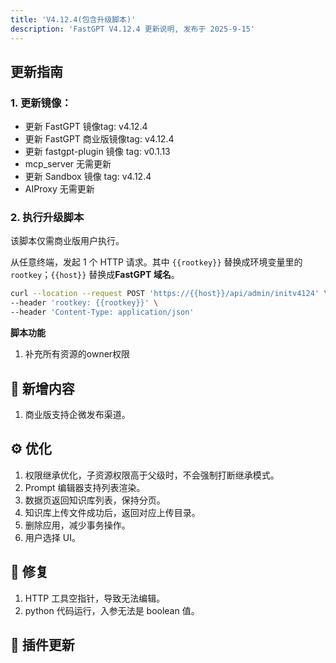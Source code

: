 ```yaml
---
title: 'V4.12.4(包含升级脚本)'
description: 'FastGPT V4.12.4 更新说明, 发布于 2025-9-15'
---
```


## 更新指南

### 1. 更新镜像：

- 更新 FastGPT 镜像tag: v4.12.4
- 更新 FastGPT 商业版镜像tag: v4.12.4
- 更新 fastgpt-plugin 镜像 tag: v0.1.13
- mcp_server 无需更新
- 更新 Sandbox 镜像 tag: v4.12.4
- AIProxy 无需更新

### 2. 执行升级脚本

该脚本仅需商业版用户执行。

从任意终端，发起 1 个 HTTP 请求。其中 `{{rootkey}}` 替换成环境变量里的 `rootkey`；`{{host}}` 替换成**FastGPT 域名**。

```bash
curl --location --request POST 'https://{{host}}/api/admin/initv4124' \
--header 'rootkey: {{rootkey}}' \
--header 'Content-Type: application/json'
```

**脚本功能**

1. 补充所有资源的owner权限

## 🚀 新增内容

1. 商业版支持企微发布渠道。

## ⚙️ 优化

1. 权限继承优化，子资源权限高于父级时，不会强制打断继承模式。
2. Prompt 编辑器支持列表渲染。
3. 数据页返回知识库列表，保持分页。
4. 知识库上传文件成功后，返回对应上传目录。
5. 删除应用，减少事务操作。
6. 用户选择 UI。

## 🐛 修复

1. HTTP 工具空指针，导致无法编辑。
2. python 代码运行，入参无法是 boolean 值。

## 🔨 插件更新

